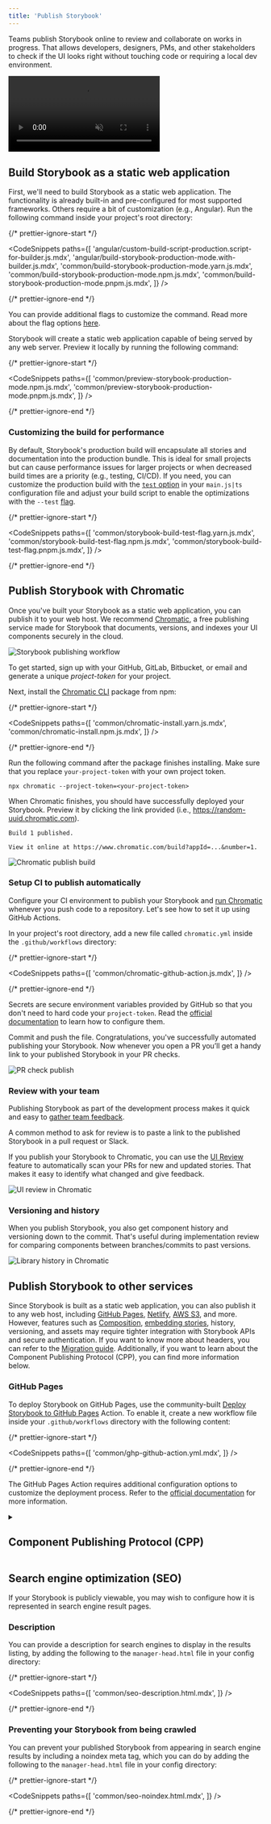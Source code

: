 ```yaml
---
title: 'Publish Storybook'
---
```


<YouTubeCallout id="zhrboql8UuU" title="How to Test UI AUTOMATICALLY — Storybook and Chromatic" />

Teams publish Storybook online to review and collaborate on works in progress. That allows developers, designers, PMs, and other stakeholders to check if the UI looks right without touching code or requiring a local dev environment.

<video autoPlay muted playsInline loop>
  <source
    src="storybook-workflow-publish.mp4"
    type="video/mp4"
  />
</video>

## Build Storybook as a static web application

First, we'll need to build Storybook as a static web application. The functionality is already built-in and pre-configured for most supported frameworks. Others require a bit of customization (e.g., Angular). Run the following command inside your project's root directory:

{/* prettier-ignore-start */}

<CodeSnippets
  paths={[
    'angular/custom-build-script-production.script-for-builder.js.mdx',
    'angular/build-storybook-production-mode.with-builder.js.mdx',
    'common/build-storybook-production-mode.yarn.js.mdx',
    'common/build-storybook-production-mode.npm.js.mdx',
    'common/build-storybook-production-mode.pnpm.js.mdx',
  ]}
/>

{/* prettier-ignore-end */}

<Callout variant="info" icon="💡">

You can provide additional flags to customize the command. Read more about the flag options [here](../api/cli-options.md).

</Callout>

Storybook will create a static web application capable of being served by any web server. Preview it locally by running the following command:

{/* prettier-ignore-start */}

<CodeSnippets
  paths={[
    'common/preview-storybook-production-mode.npm.js.mdx',
    'common/preview-storybook-production-mode.pnpm.js.mdx',
  ]}
/>

{/* prettier-ignore-end */}

### Customizing the build for performance

By default, Storybook's production build will encapsulate all stories and documentation into the production bundle. This is ideal for small projects but can cause performance issues for larger projects or when decreased build times are a priority (e.g., testing, CI/CD). If you need, you can customize the production build with the [`test` option](../api/main-config-build.md#test) in your `main.js|ts` configuration file and adjust your build script to enable the optimizations with the `--test` [flag](../api/cli-options.md#build).

{/* prettier-ignore-start */}

<CodeSnippets
  paths={[
    'common/storybook-build-test-flag.yarn.js.mdx',
    'common/storybook-build-test-flag.npm.js.mdx',
    'common/storybook-build-test-flag.pnpm.js.mdx',
  ]}
/>

{/* prettier-ignore-end */}

## Publish Storybook with Chromatic

Once you've built your Storybook as a static web application, you can publish it to your web host. We recommend [Chromatic](https://www.chromatic.com/?utm_source=storybook_website&utm_medium=link&utm_campaign=storybook), a free publishing service made for Storybook that documents, versions, and indexes your UI components securely in the cloud.

![Storybook publishing workflow](./workflow-publish.png)

To get started, sign up with your GitHub, GitLab, Bitbucket, or email and generate a unique _project-token_ for your project.

Next, install the [Chromatic CLI](https://www.npmjs.com/package/chromatic) package from npm:

{/* prettier-ignore-start */}

<CodeSnippets
  paths={[
    'common/chromatic-install.yarn.js.mdx',
    'common/chromatic-install.npm.js.mdx',
  ]}
/>

{/* prettier-ignore-end */}

Run the following command after the package finishes installing. Make sure that you replace `your-project-token` with your own project token.

```shell
npx chromatic --project-token=<your-project-token>
```

When Chromatic finishes, you should have successfully deployed your Storybook. Preview it by clicking the link provided (i.e., https://random-uuid.chromatic.com).

```shell
Build 1 published.

View it online at https://www.chromatic.com/build?appId=...&number=1.
```

![Chromatic publish build](./build-publish-only.png)

### Setup CI to publish automatically

Configure your CI environment to publish your Storybook and [run Chromatic](https://www.chromatic.com/docs/ci?utm_source=storybook_website&utm_medium=link&utm_campaign=storybook) whenever you push code to a repository. Let's see how to set it up using GitHub Actions.

In your project's root directory, add a new file called `chromatic.yml` inside the `.github/workflows` directory:

{/* prettier-ignore-start */}

<CodeSnippets
  paths={[
    'common/chromatic-github-action.js.mdx',
  ]}
/>

{/* prettier-ignore-end */}

<Callout variant="info" icon="💡">

Secrets are secure environment variables provided by GitHub so that you don't need to hard code your `project-token`. Read the [official documentation](https://docs.github.com/en/actions/security-guides/encrypted-secrets#creating-encrypted-secrets-for-a-repository) to learn how to configure them.

</Callout>

Commit and push the file. Congratulations, you've successfully automated publishing your Storybook. Now whenever you open a PR you’ll get a handy link to your published Storybook in your PR checks.

![PR check publish](./prbadge-publish.png)

### Review with your team

Publishing Storybook as part of the development process makes it quick and easy to [gather team feedback](https://storybook.js.org/tutorials/design-systems-for-developers/react/en/review/).

A common method to ask for review is to paste a link to the published Storybook in a pull request or Slack.

If you publish your Storybook to Chromatic, you can use the [UI Review](https://www.chromatic.com/features/publish?utm_source=storybook_website&utm_medium=link&utm_campaign=storybook) feature to automatically scan your PRs for new and updated stories. That makes it easy to identify what changed and give feedback.

![UI review in Chromatic](./workflow-uireview.png)

### Versioning and history

When you publish Storybook, you also get component history and versioning down to the commit. That's useful during implementation review for comparing components between branches/commits to past versions.

![Library history in Chromatic](./workflow-history-versioning.png)

## Publish Storybook to other services

Since Storybook is built as a static web application, you can also publish it to any web host, including [GitHub Pages](https://docs.github.com/en/pages), [Netlify](https://www.netlify.com/), [AWS S3](https://aws.amazon.com/s3/), and more. However, features such as [Composition](./storybook-composition.md), [embedding stories](./embed.md), history, versioning, and assets may require tighter integration with Storybook APIs and secure authentication. If you want to know more about headers, you can refer to the [Migration guide](https://github.com/storybookjs/storybook/blob/main/MIGRATION.md#deploying-build-artifacts). Additionally, if you want to learn about the Component Publishing Protocol (CPP), you can find more information below.

### GitHub Pages

To deploy Storybook on GitHub Pages, use the community-built [Deploy Storybook to GitHub Pages](https://github.com/bitovi/github-actions-storybook-to-github-pages) Action. To enable it, create a new workflow file inside your `.github/workflows` directory with the following content:

{/* prettier-ignore-start */}

<CodeSnippets
  paths={[
    'common/ghp-github-action.yml.mdx',
  ]}
/>

{/* prettier-ignore-end */}

<Callout variant="info">

The GitHub Pages Action requires additional configuration options to customize the deployment process. Refer to the [official documentation](https://github.com/marketplace/actions/deploy-storybook-to-github-pages) for more information.

</Callout>

<details>

<summary><h2>Component Publishing Protocol (CPP)</h2></summary>

Storybook can communicate with services that host built Storybooks online. This enables features such as [Composition](./storybook-composition.md). We categorize services via compliance with the "Component Publishing Protocol" (CPP) with various levels of support in Storybook.

### CPP level 1

This level of service serves published Storybooks and makes the following available:

- Versioned endpoints, URLs that resolve to different published Storybooks depending on a `version=x.y.z` query parameter (where `x.y.z` is the released version of the package).
- Support for `/index.json` (formerly `/stories.json`) endpoint, which returns a list of stories and their metadata.
- Support for `/metadata.json` and the `releases` field.

Example: [Chromatic](https://www.chromatic.com/?utm_source=storybook_website&utm_medium=link&utm_campaign=storybook)

### CPP level 0

This level of service can serve published Storybooks but has no further integration with Storybook’s APIs.

Examples: [Netlify](https://www.netlify.com/), [S3](https://aws.amazon.com/en/s3/)

</details>

## Search engine optimization (SEO)

If your Storybook is publicly viewable, you may wish to configure how it is represented in search engine result pages.

### Description

You can provide a description for search engines to display in the results listing, by adding the following to the `manager-head.html` file in your config directory:

{/* prettier-ignore-start */}

<CodeSnippets
  paths={[
    'common/seo-description.html.mdx',
  ]}
/>

{/* prettier-ignore-end */}

### Preventing your Storybook from being crawled

You can prevent your published Storybook from appearing in search engine results by including a noindex meta tag, which you can do by adding the following to the `manager-head.html` file in your config directory:

{/* prettier-ignore-start */}

<CodeSnippets
  paths={[
    'common/seo-noindex.html.mdx',
  ]}
/>

{/* prettier-ignore-end */}
